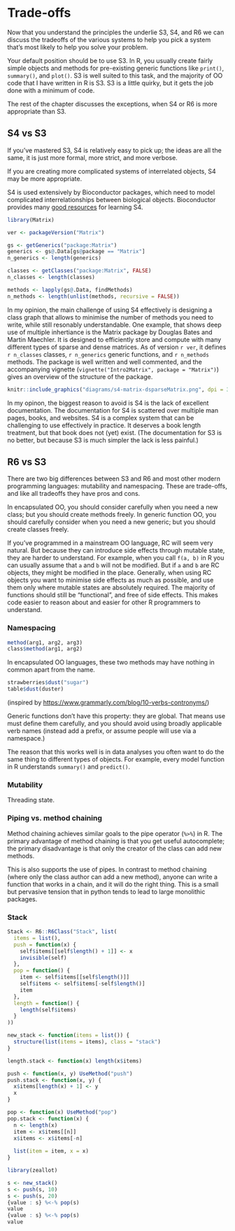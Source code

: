 # Trade-offs {#oo-tradeoffs}

Now that you understand the principles the underlie S3, S4, and R6 we can discuss the tradeoffs of the various systems to help you pick a system that's most likely to help you solve your problem.

Your default position should be to use S3. In R, you usually create fairly simple objects and methods for pre-existing generic functions like `print()`, `summary()`, and `plot()`. S3 is well suited to this task, and the majority of OO code that I have written in R is S3. S3 is a little quirky, but it gets the job done with a minimum of code. \index{objects!which system?} 

The rest of the chapter discusses the exceptions, when S4 or R6 is more appropriate than S3.

## S4 vs S3

If you've mastered S3, S4 is relatively easy to pick up; the ideas are all the same, it is just more formal, more strict, and more verbose. 

If you are creating more complicated systems of interrelated objects, S4 may be more appropriate.

S4 is used extensively by Bioconductor packages, which need to model complicated interrelationships between biological objects. Bioconductor provides many [good resources](https://www.google.com/search?q=bioconductor+s4) for learning S4. 

```r
library(Matrix)

ver <- packageVersion("Matrix")

gs <- getGenerics("package:Matrix")
generics <- gs@.Data[gs@package == "Matrix"]
n_generics <- length(generics)

classes <- getClasses("package:Matrix", FALSE)
n_classes <- length(classes)

methods <- lapply(gs@.Data, findMethods)
n_methods <- length(unlist(methods, recursive = FALSE))
```

In my opinion, the main challenge of using S4 effectively is designing a class graph that allows to minimise the number of methods you need to write, while still resonably understandable. One example, that shows deep use of multiple inhertiance is the Matrix package by Douglas Bates and Martin Maechler. It is designed to efficiently store and compute with many different types of sparse and dense matrices. As of version `r ver`, it defines `r n_classes` classes, `r n_generics` generic functions, and `r n_methods` methods. The package is well written and well commented, and the accompanying vignette (`vignette("Intro2Matrix", package = "Matrix")`) gives an overview of the structure of the package. 

```r
knitr::include_graphics("diagrams/s4-matrix-dsparseMatrix.png", dpi = 300)
```

In my opinon, the biggest reason to avoid is S4 is the lack of excellent documentation. The documentation for S4 is scattered over multiple man pages, books, and websites. S4 is a complex system that can be challenging to use effectively in practice. It deserves a book length treatment, but that book does not (yet) exist. (The documentation for S3 is no better, but because S3 is much simpler the lack is less painful.)

## R6 vs S3

There are two big differences between S3 and R6 and most other modern programming languages: mutability and namespacing. These are trade-offs, and like all tradeoffs they have pros and cons.

In encapsulated OO, you should consider carefully when you need a new class; but you should create methods freely. In generic function OO, you should carefully consider when you need a new generic; but you should create classes freely.

If you've programmed in a mainstream OO language, RC will seem very natural. But because they can introduce side effects through mutable state, they are harder to understand. For example, when you call `f(a, b)` in R you can usually assume that `a` and `b` will not be modified. But if `a` and `b` are RC objects, they might be modified in the place. Generally, when using RC objects you want to minimise side effects as much as possible, and use them only where mutable states are absolutely required. The majority of functions should still be "functional", and free of side effects. This makes code easier to reason about and easier for other R programmers to understand.



### Namespacing

```r
method(arg1, arg2, arg3)
class$method(arg1, arg2)
```

In encapsulated OO languages, these two methods may have nothing in common apart from the name.

```r
strawberries$dust("sugar")
table$dust(duster)
```

(inspired by <https://www.grammarly.com/blog/10-verbs-contronyms/>)

Generic functions don't have this property: they are global. That means use must define them carefully, and you should avoid using broadly applicable verb names (instead add a prefix, or assume people will use via a namespace.)

The reason that this works well is in data analyses you often want to do the same thing to different types of objects. For example, every model function in R understands `summary()` and `predict()`.

### Mutability

Threading state.

### Piping vs. method chaining {#tradeoffs-pipe}

Method chaining achieves similar goals to the pipe operator (`%>%`) in R. The primary advantage of method chaining is that you get useful autocomplete; the primary disadvantage is that only the creator of the class can add new methods.

This is also supports the use of pipes. In contrast to method chaining (where only the class author can add a new method), anyone can write a function that works in a chain, and it will do the right thing. This is a small but pervasive tension that in python tends to lead to large monolithic packages.

### Stack

```r
Stack <- R6::R6Class("Stack", list(
  items = list(),
  push = function(x) {
    self$items[[self$length() + 1]] <- x
    invisible(self)
  },
  pop = function() {
    item <- self$items[[self$length()]]
    self$items <- self$items[-self$length()]
    item
  },
  length = function() {
    length(self$items)
  }
))

new_stack <- function(items = list()) {
  structure(list(items = items), class = "stack")
}

length.stack <- function(x) length(x$items)

push <- function(x, y) UseMethod("push")
push.stack <- function(x, y) {
  x$items[length(x) + 1] <- y
  x
}

pop <- function(x) UseMethod("pop")
pop.stack <- function(x) {
  n <- length(x)
  item <- x$items[[n]]
  x$items <- x$items[-n]
  
  list(item = item, x = x)
}
```

```r
library(zeallot)

s <- new_stack()
s <- push(s, 10)
s <- push(s, 20)
{value : s} %<-% pop(s)
value
{value : s} %<-% pop(s)
value
```

